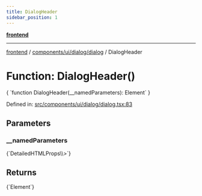 ```yaml
---
title: DialogHeader
sidebar_position: 1
---
```



[**frontend**](../../../../..)

***

[frontend](../../../../..) / [components/ui/dialog/dialog](..) / DialogHeader

# Function: DialogHeader()

<CodeBlock language="ts">
{ `function DialogHeader(__namedParameters): Element` }
</CodeBlock>

Defined in: [src/components/ui/dialog/dialog.tsx:83](https://github.com/svsticky/CommitteeClash/blob/e5fd1c9fb89fe447a4c38e43ebba51eb1e51230c/frontend/src/components/ui/dialog/dialog.tsx#L83)

## Parameters

### \_\_namedParameters
<CodeBlock language="ts">
{`DetailedHTMLProps\<HTMLAttributes\<HTMLDivElement\>\>`}
</CodeBlock>

## Returns
<CodeBlock language="ts">
{`Element`}
</CodeBlock>